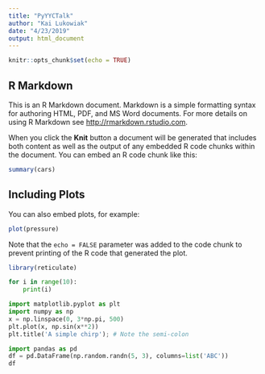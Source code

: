 ```yaml
---
title: "PyYYCTalk"
author: "Kai Lukowiak"
date: "4/23/2019"
output: html_document
---
```


```r
knitr::opts_chunk$set(echo = TRUE)
```

## R Markdown

This is an R Markdown document. Markdown is a simple formatting syntax for authoring HTML, PDF, and MS Word documents. For more details on using R Markdown see <http://rmarkdown.rstudio.com>.

When you click the **Knit** button a document will be generated that includes both content as well as the output of any embedded R code chunks within the document. You can embed an R code chunk like this:

```r
summary(cars)
```

## Including Plots

You can also embed plots, for example:

```r
plot(pressure)
```

Note that the `echo = FALSE` parameter was added to the code chunk to prevent printing of the R code that generated the plot.

```r
library(reticulate)
```




```python
for i in range(10):
    print(i)
```

```python
import matplotlib.pyplot as plt
import numpy as np
x = np.linspace(0, 3*np.pi, 500)
plt.plot(x, np.sin(x**2))
plt.title('A simple chirp'); # Note the semi-colon
```

```python
import pandas as pd
df = pd.DataFrame(np.random.randn(5, 3), columns=list('ABC'))
df
```

